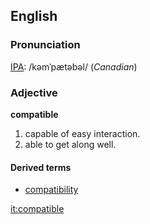 ==English==
===Pronunciation===
[[w:IPA|IPA]]: /kəmˈpætəbəl/ (''Canadian'')
===Adjective===
'''compatible'''
# capable of easy interaction.
# able to get along well.
====Derived terms====
* [[compatibility]]

[[it:compatible]]